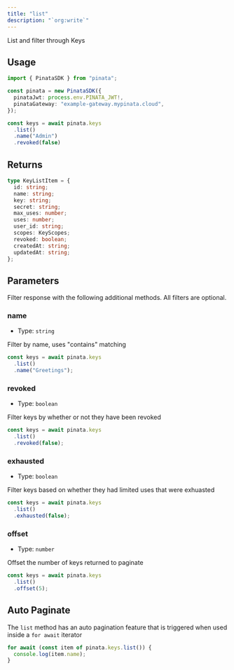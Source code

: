 ```yaml
---
title: "list"
description: "`org:write`"
---
```


List and filter through Keys

## Usage

```typescript
import { PinataSDK } from "pinata";

const pinata = new PinataSDK({
  pinataJwt: process.env.PINATA_JWT!,
  pinataGateway: "example-gateway.mypinata.cloud",
});

const keys = await pinata.keys
  .list()
  .name("Admin")
  .revoked(false)
```

## Returns

```typescript
type KeyListItem = {
  id: string;
  name: string;
  key: string;
  secret: string;
  max_uses: number;
  uses: number;
  user_id: string;
  scopes: KeyScopes;
  revoked: boolean;
  createdAt: string;
  updatedAt: string;
};
```

## Parameters

Filter response with the following additional methods. All filters are optional.

### name

- Type: `string`

Filter by name, uses "contains" matching

```typescript
const keys = await pinata.keys
  .list()
  .name("Greetings");
```

### revoked

- Type: `boolean`

Filter keys by whether or not they have been revoked

```typescript
const keys = await pinata.keys
  .list()
  .revoked(false);
```

### exhausted

- Type: `boolean`

Filter keys based on whether they had limited uses that were exhuasted

```typescript
const keys = await pinata.keys
  .list()
  .exhausted(false);
```

### offset

- Type: `number`

Offset the number of keys returned to paginate

```typescript
const keys = await pinata.keys
  .list()
  .offset(5);
```


## Auto Paginate

The `list` method has an auto pagination feature that is triggered when used inside a `for await` iterator

```typescript
for await (const item of pinata.keys.list()) {
  console.log(item.name);
}
```
